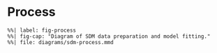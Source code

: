 # Process

```mermaid
%%| label: fig-process
%%| fig-cap: "Diagram of SDM data preparation and model fitting."
%%| file: diagrams/sdm-process.mmd
```
